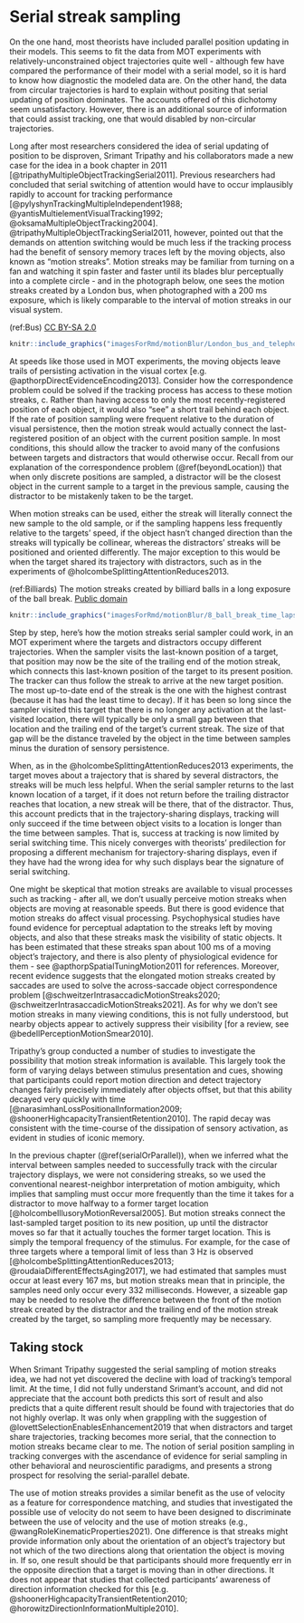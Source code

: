 # Serial streak sampling {#resolution}

On the one hand, most theorists have included parallel position updating in their models. This seems to fit the data from MOT experiments with relatively-unconstrained object trajectories quite well - although few have compared the performance of their model with a serial model, so it is hard to know how diagnostic the modeled data are. On the other hand, the data from circular trajectories is hard to explain without positing that serial updating of position dominates. The accounts offered of this dichotomy seem unsatisfactory. However, there is an additional source of information that could assist tracking, one that would disabled by non-circular trajectories.

<!--Accounting for tracking entirely with serial sampling has not been successful with low-overlap trajectories [@liModelMultipleIdentity2019], although early efforts were based on the likely-false assumption that attention shift times increase with shift distance [@pylyshynTrackingMultipleIndependent1988; @yantisMultielementVisualTracking1992], so more attempts should be made.-->

Long after most researchers considered the idea of serial updating of position to be disproven, Srimant Tripathy and his collaborators made a new case for the idea in a book chapter in 2011 [@tripathyMultipleObjectTrackingSerial2011]. Previous researchers had concluded that serial switching of attention would have to occur implausibly rapidly to account for tracking performance [@pylyshynTrackingMultipleIndependent1988; @yantisMultielementVisualTracking1992; @oksamaMultipleObjectTracking2004]. @tripathyMultipleObjectTrackingSerial2011, however, pointed out that the demands on attention switching would be much less if the tracking process had the benefit of sensory memory traces left by the moving objects, also known as "motion streaks". Motion streaks may be familiar from turning on a fan and watching it spin faster and faster until its blades blur perceptually into a complete circle - and in the photograph below, one sees the motion streaks created by a London bus, when photographed with a 200 ms exposure, which is likely comparable to the interval of motion streaks in our visual system.

(ref:Bus) [CC BY-SA 2.0](https://creativecommons.org/licenses/by-sa/2.0/deed.en)  <!--This is how you create figure caption with hyperlink-->

```r
knitr::include_graphics("imagesForRmd/motionBlur/London_bus_and_telephone_box_on_Haymarket.jpg")
```

At speeds like those used in MOT experiments, the moving objects leave trails of persisting activation in the visual cortex [e.g. @apthorpDirectEvidenceEncoding2013]. Consider how the correspondence problem could be solved if the tracking process has access to these motion streaks, c. Rather than having access to only the most recently-registered position of each object, it would also "see" a short trail behind each object. If the rate of position sampling were frequent relative to the duration of visual persistence, then the motion streak would actually connect the last-registered position of an object with the current position sample. In most conditions, this should allow the tracker to avoid many of the confusions between targets and distractors that would otherwise occur. Recall from our explanation of the correspondence problem (\@ref(beyondLocation)) that when only discrete positions are sampled, a distractor will be the closest object in the current sample to a target in the previous sample, causing the distractor to be mistakenly taken to be the target.

When motion streaks can be used, either the streak will literally connect the new sample to the old sample, or if the sampling happens less frequently relative to the targets' speed, if the object hasn't changed direction than the streaks will typically be collinear, whereas the distractors' streaks will be positioned and oriented differently. The major exception to this would be when the target shared its trajectory with distractors, such as in the experiments of @holcombeSplittingAttentionReduces2013. 

(ref:Billiards) The motion streaks created by billiard balls in a long exposure of the ball break. [Public domain](https://commons.wikimedia.org/wiki/File:8_ball_break_time_lapse.jpg)  <!--This is how you create figure caption with hyperlink-->

```r
knitr::include_graphics("imagesForRmd/motionBlur/8_ball_break_time_lapsePublicDomain.jpg")
```

Step by step, here's how the motion streaks serial sampler could work, in an MOT experiment where the targets and distractors occupy different trajectories. When the sampler visits the last-known position of a target, that position may now be the site of the trailing end of the motion streak, which connects this last-known position of the target to its present position. The tracker can thus follow the streak to arrive at the new target position. The most up-to-date end of the streak is the one with the highest contrast (because it has had the least time to decay).  If it has been so long since the sampler visited this target that there is no longer any activation at the last-visited location, there will typically be only a small gap between that location and the trailing end of the target's current streak. The size of that gap will be the distance traveled by the object in the time between samples minus the duration of sensory persistence.

When, as in the @holcombeSplittingAttentionReduces2013 experiments, the target moves about a trajectory that is shared by several distractors, the streaks will be much less helpful. When the serial sampler returns to the last known location of a target, if it does not return before the trailing distractor reaches that location, a new streak will be there, that of the distractor. Thus, this account predicts that in the trajectory-sharing displays, tracking will only succeed if the time between object visits to a location is longer than the time between samples. That is, success at tracking is now limited by serial switching time. This nicely converges with theorists' predilection for proposing a different mechanism for trajectory-sharing displays, even if they have had the wrong idea for why such displays bear the signature of serial switching.

One might be skeptical that motion streaks are available to visual processes such as tracking - after all, we don't usually perceive motion streaks when objects are moving at reasonable speeds. But there is good evidence that motion streaks do affect visual processing. Psychophysical studies have found evidence for perceptual adaptation to the streaks left by moving objects, and also that these streaks mask the visibility of static objects. It has been estimated that these streaks span about 100 ms of a moving object's trajectory, and there is also plenty of physiological evidence for them - see @apthorpSpatialTuningMotion2011 for references. Moreover, recent evidence suggests that the elongated motion streaks created by saccades are used to solve the across-saccade object correspondence problem [@schweitzerIntrasaccadicMotionStreaks2020; @schweitzerIntrasaccadicMotionStreaks2021]. As for why we don't see motion streaks in many viewing conditions, this is not fully understood, but nearby objects appear to actively suppress their visibility [for a review, see @bedellPerceptionMotionSmear2010]. 

Tripathy's group conducted a number of studies to investigate the possibility that motion streak information is available. This largely took the form of varying delays between stimulus presentation and cues, showing that participants could report motion direction and detect trajectory changes fairly precisely immediately after objects offset, but that this ability decayed very quickly with time [@narasimhanLossPositionalInformation2009; @shoonerHighcapacityTransientRetention2010]. The rapid decay was consistent with the time-course  of the dissipation of sensory activation, as evident in studies of iconic memory.

In the previous chapter (\@ref(serialOrParallel)), when we inferred what the interval between samples needed to successfully track with the circular trajectory displays, we were not considering streaks, so we used the conventional nearest-neighbor interpretation of motion ambiguity, which implies that sampling must occur more frequently than the time it takes for a distractor to move halfway to a former target location [@holcombeIllusoryMotionReversal2005]. But motion streaks connect the last-sampled target position to its new position, up until the distractor moves so far that it actually touches the former target location. This is simply the temporal frequency of the stimulus. For example, for the case of three targets where a temporal limit of less than 3 Hz is observed [@holcombeSplittingAttentionReduces2013; @roudaiaDifferentEffectsAging2017], we had estimated that samples must occur at least every 167 ms, but motion streaks mean that in principle, the samples need only occur every 332 milliseconds. However, a sizeable gap may be needed to resolve the difference between the front of the motion streak created by the distractor and the trailing end of the motion streak created by the target, so sampling more frequently may be necessary.

## Taking stock

When Srimant Tripathy suggested the serial sampling of motion streaks idea, we had not yet discovered the decline with load of tracking's temporal limit. At the time, I did not fully understand Srimant's account, and did not appreciate that the account both predicts this sort of result and also predicts that a quite different result should be found with trajectories that do not highly overlap. It was only when grappling with the suggestion of  @lovettSelectionEnablesEnhancement2019 that when distractors and target share trajectories, tracking becomes more serial, that the connection to motion streaks became clear to me. The notion of serial position sampling in tracking converges with the ascendance of evidence for serial sampling in other behavioral and neuroscientific paradigms, and presents a strong prospect for resolving the serial-parallel debate.

The use of motion streaks provides a similar benefit as the use of velocity as a feature for correspondence matching, and studies that investigated the possible use of velocity do not seem to have been designed to discriminate between the use of velocity and the use of motion streaks (e.g., @wangRoleKinematicProperties2021). One difference is that streaks might provide information only about the orientation of an object's trajectory but not which of the two directions along that orientation the object is moving in. <!-- i bet Geisler or somebody checked this --> If so, one result should be that participants should more frequently err in the opposite direction that a target is moving than in other directions. It does not appear that studies that collected participants' awareness of direction information checked for this [e.g. @shoonerHighcapacityTransientRetention2010; @horowitzDirectionInformationMultiple2010].
<!--FUTURE -->
<!--FUTURE Motion streaks might also be erased by dynamic noise - if so, the advantage of non-overlapping trajectories, if there is one, could be eliminated by dynamic noise TELL JIRI -->

<!--
The circular trajectories that were used to reveal the temporal limits on tracking and the less-constrained trajectories of typical MOT experiments differ in one way that we have not yet discussed. This arises from the fact that the objects in typical MOT experiments do not share their trajectory with other objects. Srimant Tripathy and his collaborators have suggested that a moving object leaves an extended trace that lingers in sensory memory and that tracking processes operate on that representation rather than objects' instantaneous positions  [@tripathyMultipleObjectTrackingSerial2011; @howardMultipleTrajectoryTracking2012]. If so, targets and distractors can be disambiguated as a result of their differing motion directions (which manifests as different orientations of the sensory memories) in addition to their positions. This could mean that temporal interference is less of a factor in typical MOT displays. However, the evidence is that motion direction information is not used much when there are more than two targets, as reviewed in the next section ( \@ref(beyondLocation)), which casts some doubt on Tripathy's suggestion.-->

<!--The parallel location updating element of their theory can be saved, however, by positing that trajectory information is available to a parallel process thanks to motion traces in sensory memory, as we will see in section \@ref(beyondLocation). That process would indeed be hampered by objects sharing a trajectory, on the assumption that trajectories are used not for extrapolation, but for solving the correspondence problem.-->

